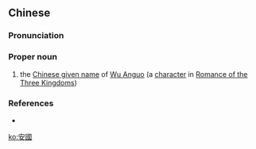 ==Chinese==
{{zh-forms|s=安国}}

===Pronunciation===
{{zh-pron
|m=Ānguó
|c=on1 gwok3
|cat=pn
}}

===Proper noun===
{{zh-proper noun}}

# the [[w:Chinese given name|Chinese given name]] of [[w:Wu Anguo|Wu Anguo]] (a [[character]] in [[w:Romance of the Three Kingdoms|Romance of the Three Kingdoms]])

===References===
* {{pedialite|武安國|lang=zh}}

[[ko:安國]]